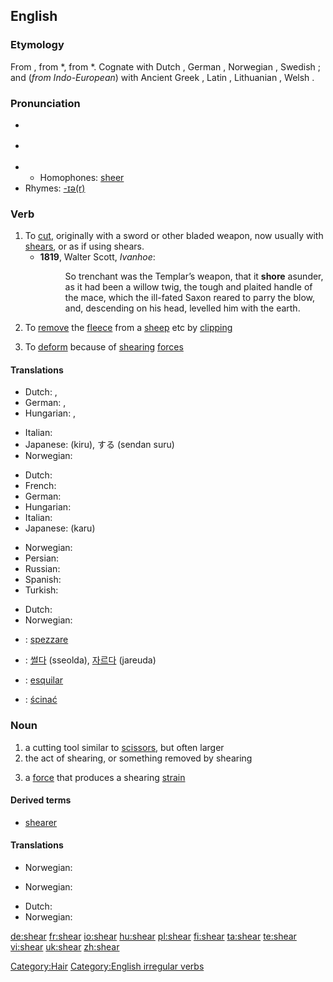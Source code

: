 ==English==
===Etymology===
From {{OE.}} {{term|scieran}}, from {{Ger.}} *{{term||skeran}}, from {{IE.}} *{{term||(s)ker-}}.  Cognate with Dutch {{term|scheren|lang=nl}}, German {{term|scheren|lang=de}}, Norwegian {{term|skjære}}, Swedish {{term|skära}}; and (''from Indo-European'') with Ancient Greek {{term|sc=Grek|κείρω|tr=keirō||I cut off}}, Latin {{term|caro||flesh}}, Lithuanian {{term|skìrti||separate}}, Welsh {{term|ysgar||separate}}.

===Pronunciation===
*{{qualifier|US}} {{IPA|/ʃir/}}
*{{qualifier|UK}} {{IPA|/ʃɪə/}}
*{{audio|en-us-shear.ogg|Audio (US)}}
**Homophones: [[sheer]]
*Rhymes: [[Rhymes:English:-ɪə(r)|-ɪə(r)]]

===Verb===
{{en-verb|shears|shearing|'''[[sheared]]''' ''or'' '''[[shore]]'''|'''[[shorn]] '''or''' [[sheared]]'''}}

# To [[cut]], originally with a sword or other bladed weapon, now usually with [[shears]], or as if using shears.
#* '''1819''', Walter Scott, ''Ivanhoe'':
#*: So trenchant was the Templar’s weapon, that it '''shore''' asunder, as it had been a willow twig, the tough and plaited handle of the mace, which the ill-fated Saxon reared to parry the blow, and, descending on his head, levelled him with the earth.
# To [[remove]] the [[fleece]] from a [[sheep]] etc by [[clipping]]
#{{physics}} To [[deform]] because of [[shearing]] [[force]]s

====Translations====
{{trans-top|to cut}}
*Dutch: {{t|nl|afsnijden}}, {{t+|nl|knippen}}
*German: {{t+|de|abschneiden}}, {{t+|de|schneiden}}
*Hungarian: {{t+|hu|vág}}, {{t|hu|levág}}
{{trans-mid}}
*Italian: {{t+|it|tagliare}}
*Japanese: {{t+|ja|切る|sc=Jpan}} (kiru), {{t+|ja|剪断|sc=Jpan}}する (sendan suru)
*Norwegian: {{t-|no|klippe}}
{{trans-bottom}}

{{trans-top|to remove the fleece from a sheep}}
*Dutch: {{t+|nl|scheren}}
*French: {{t+|fr|tondre}}
*German: {{t-|de|scheren}}
*Hungarian: {{t|hu|megnyír}}
*Italian: {{t+|it|tosare}}
*Japanese: {{t|ja|刈る|sc=Jpan}} (karu)
{{trans-mid}}
*Norwegian: {{t-|no|klippe}}
*Persian: {{t|fa|کوتاه کردن|sc=fa-Arab|xs=Persian}}
*Russian: {{t|ru|стричь|sc=Cyrl}}
*Spanish: {{t+|es|tundir}}
*Turkish: {{t|tr|kırkmak}}
{{trans-bottom}}

{{trans-top|to deform because of shearing forces}}
*Dutch: {{t+|nl|afschuiven}}
*Norwegian: {{t-|no|klippe}}
{{trans-mid}}
{{trans-bottom}}

{{checktrans-top}}
*{{ttbc|Italian}}: [[spezzare]]
{{checktrans-mid}}
*{{ttbc|Korean}}: [[썰다]] (sseolda), [[자르다]] (jareuda) 
*{{ttbc|Spanish}}: [[esquilar]] 
*{{ttbc|Polish}}: [[ścinać]]
{{checktrans-bottom}}

===Noun===
{{en-noun}}

# a cutting tool similar to [[scissors]], but often larger
# the act of shearing, or something removed by shearing
#{{physics}} a [[force]] that produces a shearing [[strain]]

====Derived terms====
*[[shearer]]

====Translations====
{{trans-top|a cutting tool similar to scissors}}
*Norwegian: {{t-|no|bøylesaks|c}}
{{trans-mid}}
{{trans-bottom}}

{{trans-top|the act of shearing, or something removed by shearing}}
*Norwegian: {{t-|no|klipp|m}}
{{trans-mid}}
{{trans-bottom}}

{{trans-top|a force that produces a shearing strain}}
*Dutch: {{t+|nl|afschuifkracht|m}}
*Norwegian: {{t-|no|klipp|n}}
{{trans-mid}}
{{trans-bottom}}

[[Category:Hair]]
[[Category:English irregular verbs]]

[[de:shear]]
[[fr:shear]]
[[io:shear]]
[[hu:shear]]
[[pl:shear]]
[[fi:shear]]
[[ta:shear]]
[[te:shear]]
[[vi:shear]]
[[uk:shear]]
[[zh:shear]]